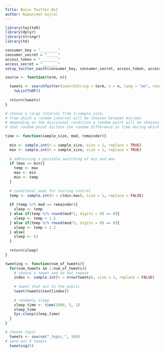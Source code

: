 ---
Title: Baisc Twitter Bot
author: Nipunjeet Gujral
---

```{r libraries}
library(twitteR)
library(dplyr)
library(stringr)
library(tm)
```


```{r authentication}
consumer_key = "________"
consumer_secret = "_____"
access_token = "________"
access_secret = "_______"
setup_twitter_oauth(consumer_key, consumer_secret, access_token, access_secret)
```


```{r sorucing and cleaning text}
source <- function(term, n){

  tweets <- searchTwitter(searchString = term, n = n, lang = "en", resultType = "recent") %>% 
    twListToDF()
  
  return(tweets)
}
```


```{r time randomization}
# choose a large interval from 1:sample_size,
# from which a random interval will be choosen between min:max
# depending on the divisional condition a random point will be choosen
# that random point dictate the random difference in time during which no tweeting occurs 

time <- function(sample_size, mod, remainder){
  
  min <- sample.int(n = sample_size, size = 1, replace = TRUE)
  max <- sample.int(n = sample_size, size = 1, replace = TRUE)
    
  # addressing a possible switching of min and max
  if (max <= min){
    temp <- max
    max <- min
    min <- temp
  }
    
  # conditonal mods for testing control
  temp <- sample.int(n = c(min:max), size = 1, replace = FALSE)
  
  if (temp %/% mod == remainder){
    sleep <- temp
  } else if(temp %/% round(mod*2, digits = 0) == 0){
    sleep <- temp + 1.5
  } else if(temp %/% round(mod/3, digits = 0) == 0){
    sleep <- temp + 1.2
  } else{
    sleep <- 63
  }
  
  return(sleep)
}
```

```{r tweeting}
tweeting <- function(num_of_tweets){
  for(num_tweets in 1:num_of_tweets){
    # choose a tweet and do not repeat 
    index <- sample.int(n = nrow(tweets), size = 1, replace = FALSE)
    
    # tweet that out to the public
    tweet(tweets$text[index])
    
    # randomly sleep
    sleep_time <- time(1000, 5, 2)
    sleep_time
    Sys.sleep(sleep_time)
  }  
}

# choose topic
  tweets <- source("_topic_", 100) 
# send out 5 tweets
  tweeting(5)
```